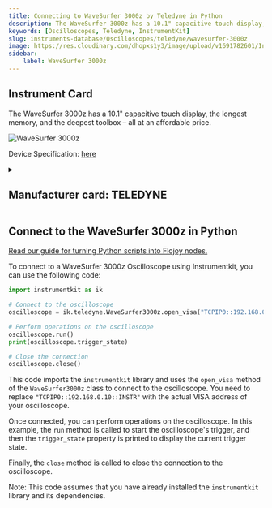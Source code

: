 ```yaml
---
title: Connecting to WaveSurfer 3000z by Teledyne in Python
description: The WaveSurfer 3000z has a 10.1" capacitive touch display, the longest memory, and the deepest toolbox – all at an affordable price.
keywords: [Oscilloscopes, Teledyne, InstrumentKit] 
slug: instruments-database/Oscilloscopes/teledyne/wavesurfer-3000z 
image: https://res.cloudinary.com/dhopxs1y3/image/upload/v1691782601/Instruments/Oscilloscopes/WaveSurfer-3000z/WaveSurfer-3000z.jpg
sidebar:
    label: WaveSurfer 3000z 
---
```



## Instrument Card

The WaveSurfer 3000z has a 10.1" capacitive touch display, the longest memory, and the deepest toolbox – all at an affordable price.

![WaveSurfer 3000z](https://res.cloudinary.com/dhopxs1y3/image/upload/v1691782601/Instruments/Oscilloscopes/WaveSurfer-3000z/WaveSurfer-3000z.jpg)

Device Specification: [here](https://cdn.teledynelecroy.com/files/pdf/wavesurfer-3000z-oscilloscope-datasheet.pdf)

<details style={{ marginTop: "15px"}}>
<summary><h2 style={{display:'inline'}}>Manufacturer card: TELEDYNE</h2></summary>

![TELEDYNE](https://res.cloudinary.com/dhopxs1y3/image/upload/v1692812958/Instruments/Vendor%20Logos/Teledyne_technologies.png)

Teledyne LeCroy is an American manufacturer of oscilloscopes, protocol analyzers and other test equipment. LeCroy is now a subsidiary of Teledyne Technologies.

- Headquarters: USA
- Yearly Revenue (millions, USD): 5458.6
- Vendor Website: [here](https://www.teledynelecroy.com/)

</details>


<FeaturedInstrumentVideo category="OSCILLOSCOPES" />

## Connect to the WaveSurfer 3000z in Python

[Read our guide for turning Python scripts into Flojoy nodes.](https://docs.flojoy.ai/contribution/blocks/custom-flojoy-block/)



<Tabs>
<TabItem value="Flojoy" label="Flojoy" className="flojoy-instrument-tabs">

<SectionsCard category="OSCILLOSCOPES" manufacturer="Teledyne"></SectionsCard>

</TabItem>
<TabItem value="InstrumentKit" label="InstrumentKit">

To connect to a WaveSurfer 3000z Oscilloscope using Instrumentkit, you can use the following code:

```python
import instrumentkit as ik

# Connect to the oscilloscope
oscilloscope = ik.teledyne.WaveSurfer3000z.open_visa("TCPIP0::192.168.0.10::INSTR")

# Perform operations on the oscilloscope
oscilloscope.run()
print(oscilloscope.trigger_state)

# Close the connection
oscilloscope.close()
```

This code imports the `instrumentkit` library and uses the `open_visa` method of the `WaveSurfer3000z` class to connect to the oscilloscope. You need to replace `"TCPIP0::192.168.0.10::INSTR"` with the actual VISA address of your oscilloscope.

Once connected, you can perform operations on the oscilloscope. In this example, the `run` method is called to start the oscilloscope's trigger, and then the `trigger_state` property is printed to display the current trigger state.

Finally, the `close` method is called to close the connection to the oscilloscope.

Note: This code assumes that you have already installed the `instrumentkit` library and its dependencies.

</TabItem>
</Tabs>